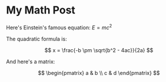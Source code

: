 # My Math Post

Here's Einstein's famous equation: $E = mc^2$

The quadratic formula is:

$$
x = \frac{-b \pm \sqrt{b^2 - 4ac}}{2a}
$$

And here's a matrix:

$$
\begin{pmatrix}
a & b \\
c & d
\end{pmatrix}
$$